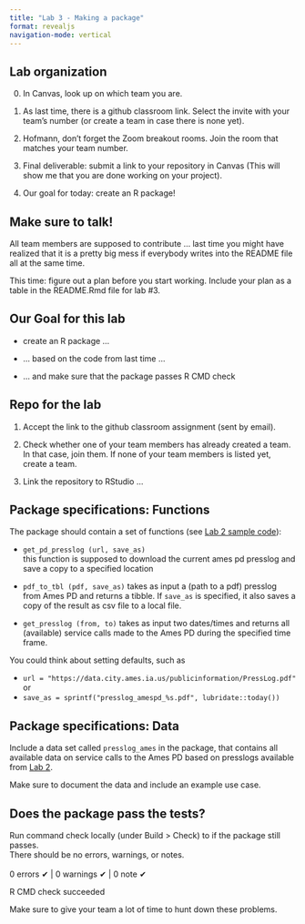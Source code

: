 ```yaml
---
title: "Lab 3 - Making a package"
format: revealjs
navigation-mode: vertical
---
```


## Lab organization

0.  In Canvas, look up on which team you are.

1.  As last time, there is a github classroom link. Select the invite with your team's number (or create a team in case there is none yet).

2.  Hofmann, don't forget the Zoom breakout rooms. Join the room that matches your team number.

3.  Final deliverable: submit a link to your repository in Canvas (This will show me that you are done working on your project).

4.  Our goal for today: create an R package!

## Make sure to talk!

All team members are supposed to contribute ... last time you might have realized that it is a pretty big mess if everybody writes into the README file all at the same time.

This time: figure out a plan before you start working. Include your plan as a table in the README.Rmd file for lab #3.

## Our Goal for this lab

-   create an R package ...

-   ... based on the code from last time ...

-   ... and make sure that the package passes R CMD check

## Repo for the lab

1.  Accept the link to the github classroom assignment (sent by email).

2.  Check whether one of your team members has already created a team. In that case, join them. If none of your team members is listed yet, create a team.

3.  Link the repository to RStudio ... 

## Package specifications: Functions

::: r-fit-text
The package should contain a set of functions (see [Lab 2 sample code](https://github.com/Stat585-at-ISU/Lab-2-after)):

-   `get_pd_presslog (url, save_as)`\
    this function is supposed to download the current ames pd presslog and save a copy to a specified location

-   `pdf_to_tbl (pdf, save_as)` takes as input a (path to a pdf) presslog from Ames PD and returns a tibble. If `save_as` is specified, it also saves a copy of the result as csv file to a local file.

-   `get_presslog (from, to)` takes as input two dates/times and returns all (available) service calls made to the Ames PD during the specified time frame.

You could think about setting defaults, such as 

  - `url = "https://data.city.ames.ia.us/publicinformation/PressLog.pdf"` or 
  - `save_as = sprintf("presslog_amespd_%s.pdf", lubridate::today())`
:::

## Package specifications: Data

::: r-fit-text
Include a data set called `presslog_ames` in the package, that contains all available data on service calls to the Ames PD based on presslogs available from [Lab 2](https://github.com/Stat585-at-ISU/Lab-2-after).

Make sure to document the data and include an example use case.
:::


## Does the package pass the tests?

::: r-fit-text
Run command check locally (under Build \> Check) to if the package still passes. \
There should be no errors, warnings, or notes.\
\
0 errors ✔ \| 0 warnings ✔ \| 0 note ✔

R CMD check succeeded



Make sure to give your team a lot of time to hunt down these problems.
:::
